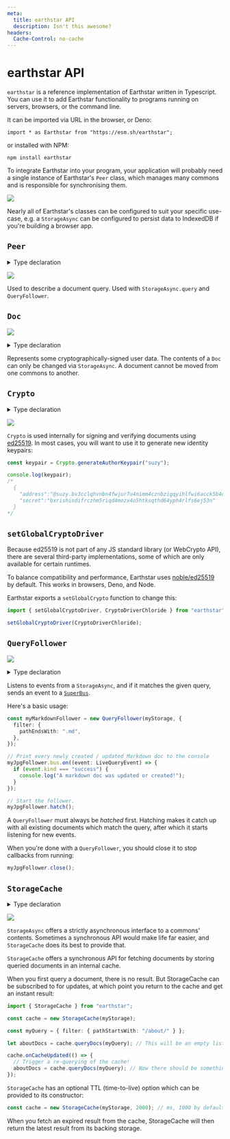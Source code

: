 ```yaml
---
meta:
  title: earthstar API
  description: Isn't this awesome?
headers:
  Cache-Control: no-cache
---
```


# earthstar API

`earthstar` is a reference implementation of Earthstar written in Typescript. You can use it to add Earthstar functionality to programs running on servers, browsers, or the command line.

It can be imported via URL in the browser, or Deno:

```
import * as Earthstar from "https://esm.sh/earthstar";
```

or installed with NPM:

```
npm install earthstar
```

To integrate Earthstar into your program, your application will probably need a single instance of Earthstar's `Peer` class, which manages many commons and is responsible for synchronising them.

![](/api-images/outline.jpg)

Nearly all of Earthstar's classes can be configured to suit your specific use-case, e.g. a `StorageAsync` can be configured to persist data to IndexedDB if you're building a browser app.

## `Peer`

<details>
<summary>Type declaration</summary>
```typescript
interface Peer {
  // TODO: oops, or should we have storage IDs instead of peer IDs?
  peerId: PeerId;

hasWorkspace(address: string): boolean;
workspaces(): string[];
storages(): IStorageAsync[];
size(): number;
getStorage(address: string): IStorageAsync | undefined;

// setters
addStorage(storage: IStorageAsync): Promise<void>;
removeStorageByWorkspace(address: string): Promise<void>;
removeStorage(storage: IStorageAsync): Promise<void>;
}

````
</details>

![](/api-images/peer.jpg)

A `Peer` is responsible for managing many `StorageAsync`, and synchronising them across different transports.

```typescript
const myPeer = new Peer();

myPeer.workspaces();
// [] - Nothing here yet!
// Learn how to add storages in the StorageAsync section.
```

## `StorageAsync`

<details>
<summary>Type Declaration</summary>
```typescript
interface IStorageAsync {
  storageId: StorageId;
  workspace: WorkspaceAddress;
  formatValidator: IFormatValidator;
  storageDriver: IStorageDriverAsync;
  bus: Superbus<StorageBusChannel>;

  //--------------------------------------------------
  // LIFECYCLE

  isClosed(): boolean;
  close(erase: boolean): Promise<void>;

  //--------------------------------------------------
  // GET

  // this one is synchronous
  getMaxLocalIndex(): number;

  // these should all return frozen docs
  getDocsAfterLocalIndex(
    historyMode: HistoryMode,
    startAfter: LocalIndex,
    limit?: number
  ): Promise<Doc[]>;
  getAllDocs(): Promise<Doc[]>;
  getLatestDocs(): Promise<Doc[]>;
  getAllDocsAtPath(path: Path): Promise<Doc[]>;
  getLatestDocAtPath(path: Path): Promise<Doc | undefined>;

  queryDocs(query?: Query): Promise<Doc[]>;

  //    queryPaths(query?: Query): Path[];
  //    queryAuthors(query?: Query): AuthorAddress[];

  //--------------------------------------------------
  // SET

  set(keypair: AuthorKeypair, docToSet: DocToSet): Promise<IngestEvent>;

  // this should freeze the incoming doc if needed
  ingest(doc: Doc): Promise<IngestEvent>;

  // Overwrite every doc from this author, including history versions, with an empty doc.
  overwriteAllDocsByAuthor(
    keypair: AuthorKeypair
  ): Promise<number | ValidationError>;
}
```
</details>

![](/api-images/storage.jpg)

A local replica of a commons' documents. Provides operations for querying and setting documents.

```typescript
import { StorageAsync, ValidatorEs4, StorageDriverMemory } from "earthstar";

// Construct a storage
const myStorage = new StorageAsync(
  // Needs a commons address
  `+myCommons.a8puorlpz1`,
  // At least one validator
  [ValidatorEs4],
  // And a driver to teach it how to read and write documents
  StorageDriverMemory
);

// Query for documents
const txtResults = myStorage.query({
  filter: {
    pathEndsWith: ".txt"
  }
});

// Set a document
await myStorage.set(myKeypair, {
  format: "es.4",
  path: "notes/ink.txt",
  content: "Don't forget to get some new ink."
});

```

## Storage drivers

![](/api-images/storagedriver.jpg)

Earthstar can be used on in browsers, on servers, or on the command line. There's no single way to persist data in all these environments, which is why `StorageAsync` is able to use different `StorageDrivers` suited to the environment its being used in.

Built-in Universal drivers:

- `StorageDriverMemory` (no persistence)

Web platform drivers:

- `StorageDriverLocalStorage`
- `StorageDriverIndexedDB`

It's possible to create your own storage drivers which conform to `IStorage`.

## Validators

![](/api-images/validator.jpg)

Earthstar commons are able to store documents of different formats. But most of the time, you'll want to use the built-in one from this library: `es.4`. As such, Earthstar currenly only offers one format validator: `ValidatorEs4`.

Every time a new document is ingested by a `StorageAsync` it is checked by a validator.  In the case of `ValidatorEs4`, it checks whether a document's signature matches its  author, space address, and content.

## `Query`

<details>
<summary>Type declaration</summary>
```typescript
export interface Query {
  // for each property, the first option is the default if it's omitted

// this is in the order that processing happens:

// first, limit to latest docs or all docs
historyMode?: HistoryMode;

// then iterate in this order
// "path ASC" is actually "path ASC then break ties with timestamp DESC"
// "path DESC" is the reverse of that
orderBy?: "path ASC" | "path DESC" | "localIndex ASC" | "localIndex DESC";

// start iterating immediately after this item (e.g. get items which are > startAfter)
startAfter?: {
// only when ordering by localIndex
localIndex?: number;
// only when ordering by path
path?: string;
};

// then apply filters, if any
filter?: QueryFilter;

// stop iterating after this number of docs
limit?: number;
// TODO: limitBytes
}

````

</details>

![](/api-images/query.jpg)

Used to describe a document query. Used with `StorageAsync.query` and `QueryFollower`.

## `Doc`

![](/api-images/doc.jpg)

<details>
<summary>Type declaration</summary>
```typescript
interface Doc {
    format: string,
    author: string,
    content: string,
    contentHash: string,
    deleteAfter: number | null,
    path: string,
    signature: string,
    timestamp: number,
    workspace: string,
}
```
</details>

Represents some cryptographically-signed user data. The contents of a `Doc` can only be changed via `StorageAsync`. A document cannot be moved from one commons to another.

## `Crypto`

<details>
<summary>Type declaration</summary>
```typescript
interface Crypto {
    sha256base32(input: string | Uint8Array): Base32String;
    generateAuthorKeypair(name: string): AuthorKeypair | ValidationError;
    sign(keypair: AuthorKeypair, msg: string | Uint8Array): Base32String | ValidationError;
    verify(authorAddress: AuthorAddress, sig: Base32String, msg: string | Uint8Array): boolean;
    checkAuthorKeypairIsValid(keypair: AuthorKeypair): true | ValidationError;
}
```
</details>

![](/api-images/crypto.jpg)

`Crypto` is used internally for signing and verifying documents using [ed25519](https://ed25519.cr.yp.to). In most cases, you will want to use it to generate new identity keypairs:

```typescript
const keypair = Crypto.generateAuthorKeypair("suzy");

console.log(keypair);
/*
  {
    "address":"@suzy.bv3cclqhvnbn4fwjur7u4nimm4cznbzigqyihlfwi6acck5b4q54q",
    "secret":"bxrishindifrczhm5riqd4mozx4o5htksqthd64yph4rlfs6ej53n"
  }
*/
```

## `setGlobalCryptoDriver`

Because ed25519 is not part of any JS standard library (or WebCrypto API), there are several third-party implementations, some of which are only available for certain runtimes.

To balance compatibility and performance, Earthstar uses [noble/ed25519](https://github.com/paulmillr/noble-ed25519) by default. This works in browsers, Deno, and Node.

Earthstar exports a `setGlobalCrypto` function to change this:

```typescript
import { setGlobalCryptoDriver, CryptoDriverChloride } from "earthstar";

setGlobalCryptoDriver(CryptoDriverChloride);
```

## `QueryFollower`

![](/api-images/queryfollower.jpg)

<details>
<summary>Type declaration</summary>
```typescript
interface IQueryFollower {
    storage: IStorageAsync;
    query: Query;
    bus: Simplebus<LiveQueryEvent>;
    state(): QueryFollowerState;
    hatch(): Promise<void>;
    close(): Promise<void>;
}
```

</details>

Listens to events from a `StorageAsync`, and if it matches the given query, sends an event to a [`SuperBus`](https://github.com/cinnamon-bun/superbus).

Here's a basic usage:

```typescript
const myMarkdownFollower = new QueryFollower(myStorage, {
  filter: {
    pathEndsWith: ".md",
  },
});

// Print every newly created / updated Markdown doc to the console
myJpgFollower.bus.on((event: LiveQueryEvent) => {
  if (event.kind === "success") {
    console.log("A markdown doc was updated or created!");
  }
});

// Start the follower.
myJpgFollower.hatch();
```

A `QueryFollower` must always be _hatched_ first. Hatching makes it catch up with all existing documents which match the query, after which it starts listening for new events.

When you're done with a `QueryFollower`, you should close it to stop callbacks from running:

```typescript
myJpgFollower.close();
```

## `StorageCache`

<details>
<summary>Type declaration</summary>

```typescript
interface StorageCache {
  getAllDocs(): Doc[];
  getLatestDocs(): Doc[];
  getAllDocsAtPath(path: Path): Doc[];
  getLatestDocAtPath(path: Path): Doc | undefined;
  queryDocs(query: Query): Doc[];

  // These methods remain asynchronous!
  set(keypair: AuthorKeypair, docToSet: DocToSet): Promise<IngestEvent>;
  overwriteAllDocsByAuthor(
    keypair: AuthorKeypair
  ): Promise<number | ValidationError>;

  // Subscribe to cache updates. Returns a fn to unsubscribe.
  onCacheUpdated(callback: () => void | (() => Promise<void>)): () => void;
}
```

</details>

![](/api-images/storagecache.jpg)

`StorageAsync` offers a strictly asynchronous interface to a commons' contents. Sometimes a synchronous API would make life far easier, and `StorageCache` does its best to provide that.

`StorageCache` offers a synchronous API for fetching documents by storing queried documents in an internal cache.

When you first query a document, there is no result. But StorageCache can be subscribed to for updates, at which point you return to the cache and get an instant result:

```typescript
import { StorageCache } from "earthstar";

const cache = new StorageCache(myStorage);

const myQuery = { filter: { pathStartsWith: "/about/" } };

let aboutDocs = cache.queryDocs(myQuery); // This will be an empty list.

cache.onCacheUpdated(() => {
  // Trigger a re-querying of the cache!
  aboutDocs = cache.queryDocs(myQuery); // Now there should be something in there.
});
```

`StorageCache` has an optional TTL (time-to-live) option which can be provided to its constructor:

```typescript
const cache = new StorageCache(myStorage, 2000); // ms, 1000 by default
```

When you fetch an expired result from the cache, StorageCache will then return the latest result from its backing storage.
